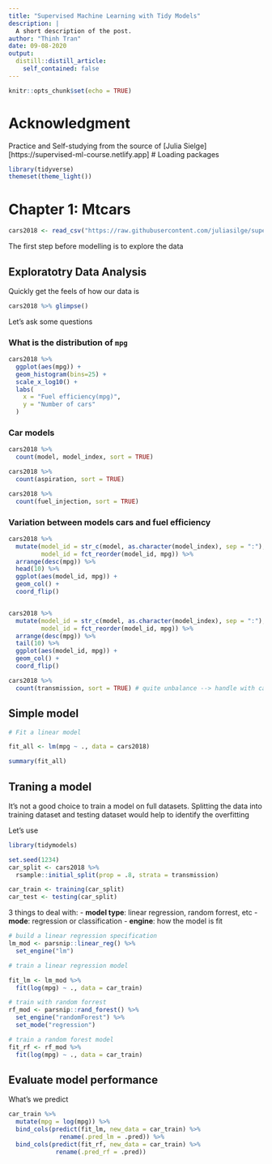 ```yaml
---
title: "Supervised Machine Learning with Tidy Models"
description: |
  A short description of the post.
author: "Thinh Tran"
date: 09-08-2020
output:
  distill::distill_article:
    self_contained: false
---
```


```r
knitr::opts_chunk$set(echo = TRUE)
```
# Acknowledgment 
Practice and Self-studying from the source of [Julia Sielge][https://supervised-ml-course.netlify.app]
# Loading packages 
```r
library(tidyverse)
themeset(theme_light())
```

# Chapter 1: Mtcars
```r
cars2018 <- read_csv("https://raw.githubusercontent.com/juliasilge/supervised-ML-case-studies-course/master/data/cars2018.csv")
```

The first step before modelling is to explore the data

## Exploratotry Data Analysis 
Quickly get the feels of how our data is 

```r
cars2018 %>% glimpse()
```

Let's ask some questions

### What is the distribution of `mpg`

```r
cars2018 %>% 
  ggplot(aes(mpg)) + 
  geom_histogram(bins=25) +
  scale_x_log10() + 
  labs(
    x = "Fuel efficiency(mpg)",
    y = "Number of cars"
  )
```

### Car models
```r
cars2018 %>%
  count(model, model_index, sort = TRUE)

cars2018 %>%
  count(aspiration, sort = TRUE)

cars2018 %>% 
  count(fuel_injection, sort = TRUE)
```


### Variation between models cars and fuel efficiency 

```r
cars2018 %>% 
  mutate(model_id = str_c(model, as.character(model_index), sep = ":"),
         model_id = fct_reorder(model_id, mpg)) %>% 
  arrange(desc(mpg)) %>% 
  head(10) %>% 
  ggplot(aes(model_id, mpg)) + 
  geom_col() + 
  coord_flip()


cars2018 %>% 
  mutate(model_id = str_c(model, as.character(model_index), sep = ":"),
         model_id = fct_reorder(model_id, mpg)) %>% 
  arrange(desc(mpg)) %>% 
  tail(10) %>% 
  ggplot(aes(model_id, mpg)) + 
  geom_col() + 
  coord_flip()

```

```r
cars2018 %>% 
  count(transmission, sort = TRUE) # quite unbalance --> handle with cares 
```


## Simple model 

```r
# Fit a linear model 

fit_all <- lm(mpg ~ ., data = cars2018)

summary(fit_all)
```


## Traning a model 

It's not a good choice to train a model on full datasets. Splitting the data into training dataset and testing dataset would help to identify the overfitting 

Let's use 
```r
library(tidymodels)
```

```r
set.seed(1234)
car_split <- cars2018 %>% 
  rsample::initial_split(prop = .8, strata = transmission)

car_train <- training(car_split)
car_test <- testing(car_split)
```

3 things to deal with:
- **model type**: linear regression, random forrest, etc
- **mode**: regression or classification 
- **engine**: how the model is fit 


```r
# build a linear regression specification
lm_mod <- parsnip::linear_reg() %>% 
  set_engine("lm")

# train a linear regression model 

fit_lm <- lm_mod %>% 
  fit(log(mpg) ~ ., data = car_train)
```


```r
# train with random forrest 
rf_mod <- parsnip::rand_forest() %>% 
  set_engine("randomForest") %>% 
  set_mode("regression")

# train a random forest model 
fit_rf <- rf_mod %>% 
  fit(log(mpg) ~ ., data = car_train)
```


## Evaluate model performance 

What's we predict
```r
car_train %>% 
  mutate(mpg = log(mpg)) %>% 
  bind_cols(predict(fit_lm, new_data = car_train) %>% 
              rename(.pred_lm = .pred)) %>% 
  bind_cols(predict(fit_rf, new_data = car_train) %>% 
             rename(.pred_rf = .pred))
```

